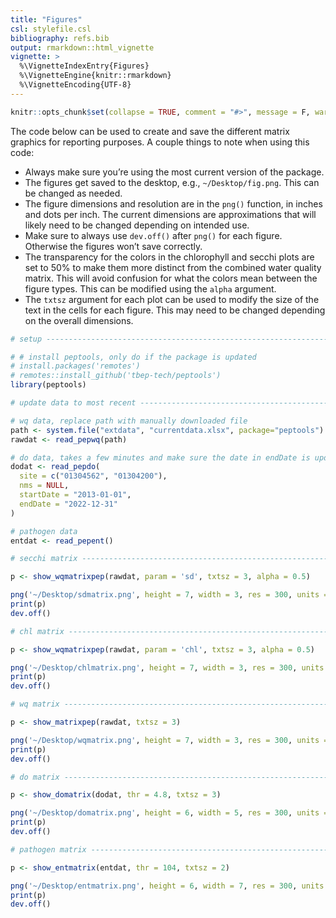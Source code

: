 ```yaml
---
title: "Figures"
csl: stylefile.csl
bibliography: refs.bib
output: rmarkdown::html_vignette
vignette: >
  %\VignetteIndexEntry{Figures}
  %\VignetteEngine{knitr::rmarkdown}
  %\VignetteEncoding{UTF-8}
---
```


```r
knitr::opts_chunk$set(collapse = TRUE, comment = "#>", message = F, warning = F, fig.align = 'center')
```

The code below can be used to create and save the different matrix graphics for reporting purposes.  A couple things to note when using this code: 

* Always make sure you're using the most current version of the package.
* The figures get saved to the desktop, e.g., `~/Desktop/fig.png`.  This can be changed as needed.
* The figure dimensions and resolution are in the `png()` function, in inches and dots per inch. The current dimensions are approximations that will likely need to be changed depending on intended use. 
* Make sure to always use `dev.off()` after `png()` for each figure.  Otherwise the figures won't save correctly.
* The transparency for the colors in the chlorophyll and secchi plots are set to 50% to make them more distinct from the combined water quality matrix.  This will avoid confusion for what the colors mean between the figure types. This can be modified using the `alpha` argument.
* The `txtsz` argument for each plot can be used to modify the size of the text in the cells for each figure.  This may need to be changed depending on the overall dimensions.

```r
# setup -------------------------------------------------------------------

# # install peptools, only do if the package is updated
# install.packages('remotes')
# remotes::install_github('tbep-tech/peptools')
library(peptools)

# update data to most recent ----------------------------------------------

# wq data, replace path with manually downloaded file
path <- system.file("extdata", "currentdata.xlsx", package="peptools")
rawdat <- read_pepwq(path)

# do data, takes a few minutes and make sure the date in endDate is updated
dodat <- read_pepdo(
  site = c("01304562", "01304200"),
  nms = NULL,
  startDate = "2013-01-01",
  endDate = "2022-12-31"
)

# pathogen data
entdat <- read_pepent()

# secchi matrix -----------------------------------------------------------

p <- show_wqmatrixpep(rawdat, param = 'sd', txtsz = 3, alpha = 0.5) 

png('~/Desktop/sdmatrix.png', height = 7, width = 3, res = 300, units = 'in')
print(p)
dev.off()

# chl matrix --------------------------------------------------------------

p <- show_wqmatrixpep(rawdat, param = 'chl', txtsz = 3, alpha = 0.5) 

png('~/Desktop/chlmatrix.png', height = 7, width = 3, res = 300, units = 'in')
print(p)
dev.off()

# wq matrix ---------------------------------------------------------------

p <- show_matrixpep(rawdat, txtsz = 3) 

png('~/Desktop/wqmatrix.png', height = 7, width = 3, res = 300, units = 'in')
print(p)
dev.off()

# do matrix ---------------------------------------------------------------

p <- show_domatrix(dodat, thr = 4.8, txtsz = 3) 

png('~/Desktop/domatrix.png', height = 6, width = 5, res = 300, units = 'in')
print(p)
dev.off()

# pathogen matrix ---------------------------------------------------------

p <- show_entmatrix(entdat, thr = 104, txtsz = 2) 

png('~/Desktop/entmatrix.png', height = 6, width = 7, res = 300, units = 'in')
print(p)
dev.off()
```

